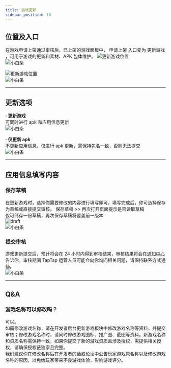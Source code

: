 ```yaml
---
title: 游戏更新
sidebar_position: 10
---
```



## 位置及入口
在游戏申请上架通过审核后，已上架的游戏面板中，<Blue> 申请上架 </Blue>入口变为 <Blue> 更新游戏 </Blue>，可用于游戏的更新和素材、APK 包体维护。
![更新游戏位置](https://img.tapimg.com/market/images/40a9b47236195e95bdb37aafb8a4214d.png)  
![小白条](https://img.tapimg.com/market/images/c53d78b9b120276b53f82aebb0d01537.png)  

![更新游戏位置](https://img.tapimg.com/market/images/f26d7ea7dd7a94b5837a042d65e29674.png)  
![小白条](https://img.tapimg.com/market/images/c53d78b9b120276b53f82aebb0d01537.png)  

---

## 更新选项

**· 更新游戏**  
可同时进行 apk 和应用信息更新  
![小白条](https://img.tapimg.com/market/images/c53d78b9b120276b53f82aebb0d01537.png)  

**· 仅更新 apk**  
不更新应用信息，仅进行 apk 更新，需保持包名一致，否则无法提交  
![小白条](https://img.tapimg.com/market/images/c53d78b9b120276b53f82aebb0d01537.png)  

---

## 应用信息填写内容

### 保存草稿
在更新游戏时，选择你需要修改的内容进行填写即可，填写完成后，你可选择保存为草稿或直接提交审核。
保存草稿 >> 再次打开页面提示是否读取草稿  
仅可储存一份草稿，再次保存草稿将覆盖前一版本  
![draft](https://img.tapimg.com/market/images/749d3b877fe95e142ec8c63f46b40ef4.png)  
![小白条](https://img.tapimg.com/market/images/c53d78b9b120276b53f82aebb0d01537.png)  

### 提交审核
游戏更新提交后，预计将会在 24 小时内得到审核结果，审核结果将会在[通知中心](https://www.taptap.com/notifications?type=4&show_type=inbox)告诉你。审核期间 TapTap 运营人员可能会向你询问相关问题，请保持联系方式通畅。    
![小白条](https://img.tapimg.com/market/images/c53d78b9b120276b53f82aebb0d01537.png)  

---

## Q&A

### 游戏名称可以修改吗？
可以。  
如需修改游戏名称，请在开发者后台<Blue>更新游戏</Blue>板块中修改游戏名称等资料，并提交审核；修改游戏名称时，请同时修改游戏图标、推广图、截图等资料。新游戏名称和资质名称需保持一致，如果你提交了新的游戏资质且涉及授权，需提供相关授权，请确保授权链独家且完整。  
我们建议你在修改名称后在开发者的话或论坛中公告玩家游戏原名称以及修改游戏名称的原因，以免给玩家带来不良游戏体验，影响游戏评分。
